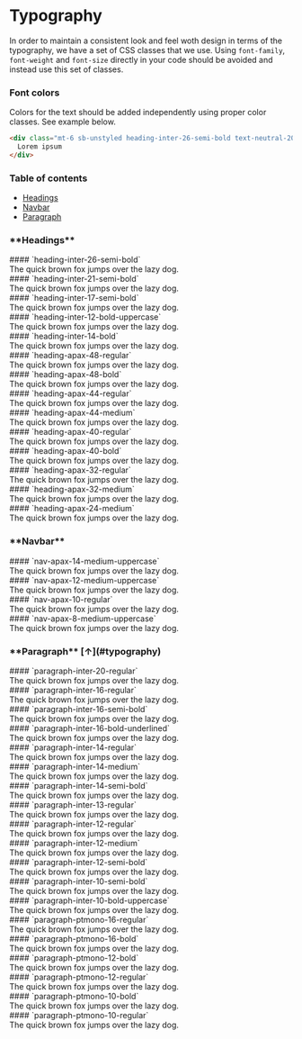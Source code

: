 
<Meta title="Design System/Typography" />

<h1 id="typography">Typography</h1>

In order to maintain a consistent look and feel woth design in terms of the typography,
we have a set of CSS classes that we use. Using `font-family`,
`font-weight` and `font-size` directly in your code should be avoided and instead use this set
of classes.

### **Font colors**

Colors for the text should be added independently using proper color classes. See example below.

```html
<div class="mt-6 sb-unstyled heading-inter-26-semi-bold text-neutral-20">
  Lorem ipsum
</div>
```

### **Table of contents**

- [Headings](#headings)
- [Navbar](#navbar)
- [Paragraph](#paragraph)

<h3 id="headings">**Headings**</h3>

<div class="p-5 my-6 shadow-neutral-above-shadow rounded sb-unstyled">
  #### `heading-inter-26-semi-bold`
  <div class="mt-6 sb-unstyled heading-inter-26-semi-bold">
    The quick brown fox jumps over the lazy dog.
  </div>
</div>

<div class="p-5 my-6 shadow-neutral-above-shadow rounded sb-unstyled">
  #### `heading-inter-21-semi-bold`
  <div class="mt-6 sb-unstyled heading-inter-21-semi-bold">
    The quick brown fox jumps over the lazy dog.
  </div>
</div>

<div class="p-5 my-6 shadow-neutral-above-shadow rounded sb-unstyled">
  #### `heading-inter-17-semi-bold`
  <div class="mt-6 sb-unstyled heading-inter-17-semi-bold">
    The quick brown fox jumps over the lazy dog.
  </div>
</div>

<div class="p-5 my-6 shadow-neutral-above-shadow rounded sb-unstyled">
  #### `heading-inter-12-bold-uppercase`
  <div class="mt-6 sb-unstyled heading-inter-12-bold-uppercase">
    The quick brown fox jumps over the lazy dog.
  </div>
</div>

<div class="p-5 my-6 shadow-neutral-above-shadow rounded sb-unstyled">
  #### `heading-inter-14-bold`
  <div class="mt-6 sb-unstyled heading-inter-14-bold">
    The quick brown fox jumps over the lazy dog.
  </div>
</div>

<div class="p-5 my-6 shadow-neutral-above-shadow rounded sb-unstyled">
  #### `heading-apax-48-regular`
  <div class="mt-6 sb-unstyled heading-apax-48-regular">
    The quick brown fox jumps over the lazy dog.
  </div>
</div>

<div class="p-5 my-6 shadow-neutral-above-shadow rounded sb-unstyled">
  #### `heading-apax-48-bold`
  <div class="mt-6 sb-unstyled heading-apax-48-bold">
    The quick brown fox jumps over the lazy dog.
  </div>
</div>

<div class="p-5 my-6 shadow-neutral-above-shadow rounded sb-unstyled">
  #### `heading-apax-44-regular`
  <div class="mt-6 sb-unstyled heading-apax-44-regular">
    The quick brown fox jumps over the lazy dog.
  </div>
</div>

<div class="p-5 my-6 shadow-neutral-above-shadow rounded sb-unstyled">
  #### `heading-apax-44-medium`
  <div class="mt-6 sb-unstyled heading-apax-44-medium">
    The quick brown fox jumps over the lazy dog.
  </div>
</div>

<div class="p-5 my-6 shadow-neutral-above-shadow rounded sb-unstyled">
  #### `heading-apax-40-regular`
  <div class="mt-6 sb-unstyled heading-apax-40-regular">
    The quick brown fox jumps over the lazy dog.
  </div>
</div>

<div class="p-5 my-6 shadow-neutral-above-shadow rounded sb-unstyled">
  #### `heading-apax-40-bold`
  <div class="mt-6 sb-unstyled heading-apax-40-bold">
    The quick brown fox jumps over the lazy dog.
  </div>
</div>

<div class="p-5 my-6 shadow-neutral-above-shadow rounded sb-unstyled">
  #### `heading-apax-32-regular`
  <div class="mt-6 sb-unstyled heading-apax-32-regular">
    The quick brown fox jumps over the lazy dog.
  </div>
</div>

<div class="p-5 my-6 shadow-neutral-above-shadow rounded sb-unstyled">
  #### `heading-apax-32-medium`
  <div class="mt-6 sb-unstyled heading-apax-32-medium">
    The quick brown fox jumps over the lazy dog.
  </div>
</div>

<div class="p-5 my-6 shadow-neutral-above-shadow rounded sb-unstyled">
  #### `heading-apax-24-medium`
  <div class="mt-6 sb-unstyled heading-apax-24-medium">
    The quick brown fox jumps over the lazy dog.
  </div>
</div>

<h3 id="navbar">**Navbar**</h3>

<div class="p-5 my-6 shadow-neutral-above-shadow rounded sb-unstyled">
  #### `nav-apax-14-medium-uppercase`
  <div class="mt-6 sb-unstyled nav-apax-14-medium-uppercase">
    The quick brown fox jumps over the lazy dog.
  </div>
</div>

<div class="p-5 my-6 shadow-neutral-above-shadow rounded sb-unstyled">
  #### `nav-apax-12-medium-uppercase`
  <div class="mt-6 sb-unstyled nav-apax-12-medium-uppercase">
    The quick brown fox jumps over the lazy dog.
  </div>
</div>

<div class="p-5 my-6 shadow-neutral-above-shadow rounded sb-unstyled">
  #### `nav-apax-10-regular`
  <div class="mt-6 sb-unstyled nav-apax-10-regular">
    The quick brown fox jumps over the lazy dog.
  </div>
</div>

<div class="p-5 my-6 shadow-neutral-above-shadow rounded sb-unstyled">
  #### `nav-apax-8-medium-uppercase`
  <div class="mt-6 sb-unstyled nav-apax-8-medium-uppercase">
    The quick brown fox jumps over the lazy dog.
  </div>
</div>

<h3 id="paragraph">**Paragraph** [↑](#typography)</h3>

<div class="p-5 my-6 shadow-neutral-above-shadow rounded sb-unstyled">
  #### `paragraph-inter-20-regular`
  <div class="mt-6 sb-unstyled paragraph-inter-20-regular">
    The quick brown fox jumps over the lazy dog.
  </div>
</div>

<div class="p-5 my-6 shadow-neutral-above-shadow rounded sb-unstyled">
  #### `paragraph-inter-16-regular`
  <div class="mt-6 sb-unstyled paragraph-inter-16-regular">
    The quick brown fox jumps over the lazy dog.
  </div>
</div>

<div class="p-5 my-6 shadow-neutral-above-shadow rounded sb-unstyled">
  #### `paragraph-inter-16-semi-bold`
  <div class="mt-6 sb-unstyled paragraph-inter-16-semi-bold">
    The quick brown fox jumps over the lazy dog.
  </div>
</div>

<div class="p-5 my-6 shadow-neutral-above-shadow rounded sb-unstyled">
  #### `paragraph-inter-16-bold-underlined`
  <div class="mt-6 sb-unstyled paragraph-inter-16-bold-underlined">
    The quick brown fox jumps over the lazy dog.
  </div>
</div>

<div class="p-5 my-6 shadow-neutral-above-shadow rounded sb-unstyled">
  #### `paragraph-inter-14-regular`
  <div class="mt-6 sb-unstyled paragraph-inter-14-regular">
    The quick brown fox jumps over the lazy dog.
  </div>
</div>

<div class="p-5 my-6 shadow-neutral-above-shadow rounded sb-unstyled">
  #### `paragraph-inter-14-medium`
  <div class="mt-6 sb-unstyled paragraph-inter-14-medium">
    The quick brown fox jumps over the lazy dog.
  </div>
</div>

<div class="p-5 my-6 shadow-neutral-above-shadow rounded sb-unstyled">
  #### `paragraph-inter-14-semi-bold`
  <div class="mt-6 sb-unstyled paragraph-inter-14-semi-bold">
    The quick brown fox jumps over the lazy dog.
  </div>
</div>

<div class="p-5 my-6 shadow-neutral-above-shadow rounded sb-unstyled">
  #### `paragraph-inter-13-regular`
  <div class="mt-6 sb-unstyled paragraph-inter-13-regular">
    The quick brown fox jumps over the lazy dog.
  </div>
</div>

<div class="p-5 my-6 shadow-neutral-above-shadow rounded sb-unstyled">
  #### `paragraph-inter-12-regular`
  <div class="mt-6 sb-unstyled paragraph-inter-12-regular">
    The quick brown fox jumps over the lazy dog.
  </div>
</div>

<div class="p-5 my-6 shadow-neutral-above-shadow rounded sb-unstyled">
  #### `paragraph-inter-12-medium`
  <div class="mt-6 sb-unstyled paragraph-inter-12-medium">
    The quick brown fox jumps over the lazy dog.
  </div>
</div>

<div class="p-5 my-6 shadow-neutral-above-shadow rounded sb-unstyled">
  #### `paragraph-inter-12-semi-bold`
  <div class="mt-6 sb-unstyled paragraph-inter-12-semi-bold">
    The quick brown fox jumps over the lazy dog.
  </div>
</div>

<div class="p-5 my-6 shadow-neutral-above-shadow rounded sb-unstyled">
  #### `paragraph-inter-10-semi-bold`
  <div class="mt-6 sb-unstyled paragraph-inter-10-semi-bold">
    The quick brown fox jumps over the lazy dog.
  </div>
</div>

<div class="p-5 my-6 shadow-neutral-above-shadow rounded sb-unstyled">
  #### `paragraph-inter-10-bold-uppercase`
  <div class="mt-6 sb-unstyled paragraph-inter-10-bold-uppercase">
    The quick brown fox jumps over the lazy dog.
  </div>
</div>

<div class="p-5 my-6 shadow-neutral-above-shadow rounded sb-unstyled">
  #### `paragraph-ptmono-16-regular`
  <div class="mt-6 sb-unstyled paragraph-ptmono-16-regular">
    The quick brown fox jumps over the lazy dog.
  </div>
</div>

<div class="p-5 my-6 shadow-neutral-above-shadow rounded sb-unstyled">
  #### `paragraph-ptmono-16-bold`
  <div class="mt-6 sb-unstyled paragraph-ptmono-16-bold">
    The quick brown fox jumps over the lazy dog.
  </div>
</div>

<div class="p-5 my-6 shadow-neutral-above-shadow rounded sb-unstyled">
  #### `paragraph-ptmono-12-bold`
  <div class="mt-6 sb-unstyled paragraph-ptmono-12-bold">
    The quick brown fox jumps over the lazy dog.
  </div>
</div>

<div class="p-5 my-6 shadow-neutral-above-shadow rounded sb-unstyled">
  #### `paragraph-ptmono-12-regular`
  <div class="mt-6 sb-unstyled paragraph-ptmono-12-regular">
    The quick brown fox jumps over the lazy dog.
  </div>
</div>

<div class="p-5 my-6 shadow-neutral-above-shadow rounded sb-unstyled">
  #### `paragraph-ptmono-10-bold`
  <div class="mt-6 sb-unstyled paragraph-ptmono-10-bold">
    The quick brown fox jumps over the lazy dog.
  </div>
</div>

<div class="p-5 my-6 shadow-neutral-above-shadow rounded sb-unstyled">
  #### `paragraph-ptmono-10-regular`
  <div class="mt-6 sb-unstyled paragraph-ptmono-10-regular">
    The quick brown fox jumps over the lazy dog.
  </div>
</div>
